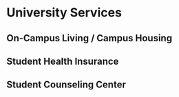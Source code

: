 # University Services

## On-Campus Living / Campus Housing

## Student Health Insurance

## Student Counseling Center
